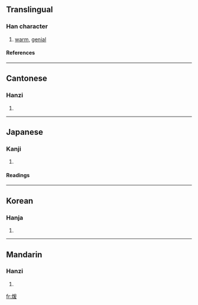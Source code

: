 ==Translingual==
===Han character===
{{Han char|rn=86|rad=火|as=09|sn=13|four=9284<sub>7</sub>|canj=火月一水 (FBME)}}
# [[warm]], [[genial]]
====References====
{{Han ref|kx=0676.220|dkj=19196|dj=1087.220|hdz=32219.050|uh=7156|ud=29014|bh=B7DC|bd=47068}}

----
==Cantonese==
===Hanzi===
{{yue-hanzi|jyut=|y=hyun1, nyun5}}
# {{defn|Cantonese}}

----
==Japanese==
===Kanji===
{{ja-kanji|grade=|rs=火09}}
# {{defn|Japanese}} 
====Readings====
{{ja-readings|on=[[だん]] (dan), [[けん]] (ken)|kun=[[あたためる]] (atatameru)}}

----
==Korean==
===Hanja===
{{ko-hanja|hangeul=난|eumhun=|rv=nan|mr=nan|y=nan}}
# {{defn|Korean}}

----
==Mandarin==
===Hanzi===
{{cmn-hanzi|pin=[[nuǎn]] (nuan3)|wg=nuan<sup>3</sup>}}
# {{defn|Mandarin}}

[[fr:煖]]